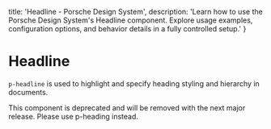 
  title: 'Headline - Porsche Design System',
  description: 'Learn how to use the Porsche Design System\'s Headline component. Explore usage examples, configuration options, and behavior details in a fully controlled setup.'
}

# Headline <ComponentStatus tagName="p-headline"></ComponentStatus>

`p-headline` is used to highlight and specify heading styling and hierarchy in documents.

<Notification heading="Deprecation hint" heading-tag="h2" state="error">
  This component is deprecated and will be removed with the next major release.
  Please use <Link href="/components/heading/">p-heading</Link> instead.
</Notification>

<Configurator tagName="p-headline" story={headlineStory} />
